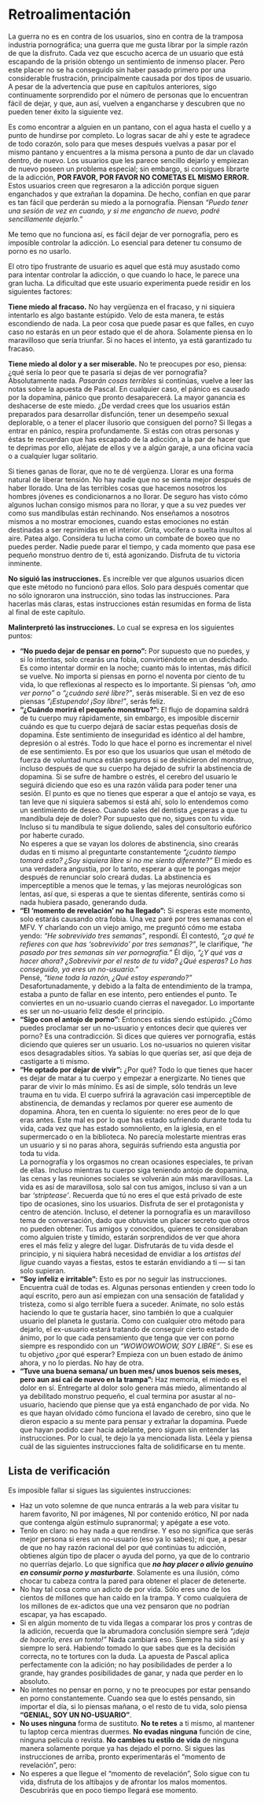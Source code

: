 # Retroalimentación {#retroalimentacion}

La guerra no es en contra de los usuarios, sino en contra de la tramposa industria pornográfica; una guerra que me gusta librar por la simple razón de que la disfruto. Cada vez que escucho acerca de un usuario que está escapando de la prisión obtengo un sentimiento de inmenso placer. Pero este placer no se ha conseguido sin haber pasado primero por una considerable frustración, principalmente causada por dos tipos de usuario. A pesar de la advertencia que puse en capítulos anteriores, sigo continuamente sorprendido por el número de personas que lo encuentran fácil de dejar, y que, aun así, vuelven a engancharse y descubren que no pueden tener éxito la siguiente vez.
 
Es como encontrar a alguien en un pantano, con el agua hasta el cuello y a punto de hundirse por completo. Lo logras sacar de ahí y este te agradece de todo corazón, solo para que meses después vuelvas a pasar por el mismo pantano y encuentres a la misma persona a punto de dar un clavado dentro, de nuevo. Los usuarios que les parece sencillo dejarlo y empiezan de nuevo poseen un problema especial; sin embargo, si consigues librarte de la adicción, **POR FAVOR, POR FAVOR NO COMETAS EL MISMO ERROR.** Estos usuarios creen que regresaron a la adicción porque siguen enganchados y que extrañan la dopamina. De hecho, confían en que parar es tan fácil que perderán su miedo a la pornografía. Piensan _"Puedo tener una sesión de vez en cuando, y si me engancho de nuevo, podré sencillamente dejarlo."_
 
Me temo que no funciona así, es fácil dejar de ver pornografía, pero es imposible controlar la adicción. Lo esencial para detener tu consumo de porno es no usarlo.
 
El otro tipo frustrante de usuario es aquel que está muy asustado como para intentar controlar la adicción, o que cuando lo hace, le parece una gran lucha. La dificultad que este usuario experimenta puede residir en los siguientes factores:
 
**Tiene miedo al fracaso.** No hay vergüenza en el fracaso, y ni siquiera intentarlo es algo bastante estúpido. Velo de esta manera, te estás escondiendo de nada. La peor cosa que puede pasar es que falles, en cuyo caso no estarás en un peor estado que el de ahora. Solamente piensa en lo maravilloso que sería triunfar. Si no haces el intento, ya está garantizado tu fracaso.
 
**Tiene miedo al dolor y a ser miserable.** No te preocupes por eso, piensa: ¿qué sería lo peor que te pasaría si dejas de ver pornografía? Absolutamente nada. _Pasarán cosas terribles_ si continúas, vuelve a leer las notas sobre la apuesta de Pascal. En cualquier caso, el pánico es causado por la dopamina, pánico que pronto desaparecerá. La mayor ganancia es deshacerse de este miedo. ¿De verdad crees que los usuarios están preparados para desarrollar disfunción, tener un desempeño sexual deplorable, o a tener el placer ilusorio que consiguen del porno? Si llegas a entrar en pánico, respira profundamente. Si estás con otras personas y éstas te recuerdan que has escapado de la adicción, a la par de hacer que te deprimas por ello, aléjate de ellos y ve a algún garaje, a una oficina vacía o a cualquier lugar solitario.

Si tienes ganas de llorar, que no te dé vergüenza. Llorar es una forma natural de liberar tensión. No hay nadie que no se sienta mejor después de haber llorado. Una de las terribles cosas que hacemos nosotros los hombres jóvenes es condicionarnos a no llorar. De seguro has visto cómo algunos luchan consigo mismos para no llorar, y que a su vez puedes ver como sus mandíbulas están rechinando. Nos enseñamos a nosotros mismos a no mostrar emociones, cuando estas emociones no están destinadas a ser reprimidas en el interior. Grita, vocifera o suelta insultos al aire. Patea algo. Considera tu lucha como un combate de boxeo que no puedes perder. Nadie puede parar el tiempo, y cada momento que pasa ese pequeño monstruo dentro de ti, está agonizando. Disfruta de tu victoria inminente.
 
**No siguió las instrucciones.** Es increíble ver que algunos usuarios dicen que este método no funcionó para ellos. Solo para después comentar que no sólo ignoraron una instrucción, sino todas las instrucciones. Para hacerlas más claras, estas instrucciones están resumidas en forma de lista al final de este capítulo.
 
**Malinterpretó las instrucciones.** Lo cual se expresa en los siguientes puntos:
 
* **"No puedo dejar de pensar en porno":** Por supuesto que no puedes, y si lo intentas, solo crearás una fobia, convirtiéndote en un desdichado. Es como intentar dormir en la noche; cuanto más lo intentas, más difícil se vuelve. No importa si piensas en porno el noventa por ciento de tu vida, lo que reflexionas al respecto es lo importante. Si piensas _"oh, amo ver porno"_ o _"¿cuándo seré libre?"_, serás miserable. Si en vez de eso piensas _"¡Estupendo! ¡Soy libre!"_, serás feliz.
* **"¿Cuándo morirá el pequeño monstruo?":** El flujo de dopamina saldrá de tu cuerpo muy rápidamente, sin embargo, es imposible discernir cuándo es que tu cuerpo dejará de saciar estas pequeñas dosis de dopamina. Este sentimiento de inseguridad es idéntico al del hambre, depresión o al estrés. Todo lo que hace el porno es incrementar el nivel de ese sentimiento. Es por eso que los usuarios que usan el método de fuerza de voluntad nunca están seguros si se deshicieron del monstruo, incluso después de que su cuerpo ha dejado de sufrir la abstinencia de dopamina. Si se sufre de hambre o estrés, el cerebro del usuario le seguirá diciendo que eso es una razón válida para poder tener una sesión. El punto es que no tienes que esperar a que el antojo se vaya, es tan leve que ni siquiera sabemos si está ahí, solo lo entendemos como un sentimiento de deseo. Cuando sales del dentista ¿esperas a que tu mandíbula deje de doler? Por supuesto que no, sigues con tu vida. Incluso si tu mandíbula te sigue doliendo, sales del consultorio eufórico por haberte curado.  
No esperes a que se vayan los dolores de abstinencia, sino crearás dudas en ti mismo al preguntarte constantemente _"¿cuánto tiempo tomará esto? ¿Soy siquiera libre si no me siento diferente?"_ El miedo es una verdadera angustia, por lo tanto, esperar a que te pongas mejor después de renunciar solo creará dudas. La abstinencia es imperceptible a menos que le temas, y las mejoras neurológicas son lentas, así que, si esperas a que te sientas diferente, sentirás como si nada hubiera pasado, generando duda.
* **"El 'momento de revelación' no ha llegado":** Si esperas este momento, solo estarás causando otra fobia. Una vez paré por tres semanas con el MFV. Y charlando con un viejo amigo, me preguntó cómo me estaba yendo: _"He sobrevivido tres semanas"_, respondí. Él contestó, _"¿a qué te refieres con que has 'sobrevivido' por tres semanas?"_, le clarifique, _"he pasado por tres semanas sin ver pornografía."_ Él dijo, _"¿Y qué vas a hacer ahora? ¿Sobrevivir por el resto de tu vida? ¿Qué esperas? Lo has conseguido, ya eres un no-usuario."_  
Pensé, _"tiene toda la razón, ¿Qué estoy esperando?"_ Desafortunadamente, y debido a la falta de entendimiento de la trampa, estaba a punto de fallar en ese intento, pero entiendes el punto. Te conviertes en un no-usuario cuando cierras el navegador. Lo importante es ser un no-usuario feliz desde el principio.
* **"Sigo con el antojo de porno":** Entonces estás siendo estúpido. ¿Cómo puedes proclamar ser un no-usuario y entonces decir que quieres ver porno? Es una contradicción. Si dices que quieres ver pornografía, estás diciendo que quieres ser un usuario. Los no-usuarios no quieren visitar esos desagradables sitios. Ya sabías lo que querías ser, así que deja de castigarte a ti mismo.
* **"He optado por dejar de vivir":** ¿Por qué? Todo lo que tienes que hacer es dejar de matar a tu cuerpo y empezar a energizarte. No tienes que parar de vivir lo más mínimo. Es así de simple, sólo tendrás un leve trauma en tu vida. El cuerpo sufrirá la agravación casi imperceptible de abstinencia, de demandas y reclamos por querer ese aumento de dopamina. Ahora, ten en cuenta lo siguiente: no eres peor de lo que eras antes. Este mal es por lo que has estado sufriendo durante toda tu vida, cada vez que has estado somnoliento, en la iglesia, en el supermercado o en la biblioteca. No parecía molestarte mientras eras un usuario y si no paras ahora, seguirás sufriendo esta angustia por toda tu vida.  
La pornografía y los orgasmos no crean ocasiones especiales, te privan de ellas. Incluso mientras tu cuerpo siga teniendo antojo de dopamina, las cenas y las reuniones sociales se volverán aún más maravillosas. La vida es así de maravillosa, solo sal con tus amigos, incluso si van a un bar _'striptease'_. Recuerda que tú no eres el que está privado de este tipo de ocasiones, sino los usuarios. Disfruta de ser el protagonista y centro de atención. Incluso, el detener la pornografía es un maravilloso tema de conversación, dado que obtuviste un placer secreto que otros no pueden obtener. Tus amigos y conocidos, quienes te consideraban como alguien triste y tímido, estarán sorprendidos de ver que ahora eres el más feliz y alegre del lugar. Disfrutarás de tu vida desde el principio, y ni siquiera habrá necesidad de envidiar a los _artistas del ligue_ cuando vayas a fiestas, estos te estarán envidiando a ti — si tan solo supieran.
* **"Soy infeliz e irritable":** Esto es por no seguir las instrucciones. Encuentra cuál de todas es. Algunas personas entienden y creen todo lo aquí escrito, pero aun así empiezan con una sensación de fatalidad y tristeza, como si algo terrible fuera a suceder. Anímate, no solo estás haciendo lo que te gustaría hacer, sino también lo que a cualquier usuario del planeta le gustaría. Como con cualquier otro método para dejarlo, el ex-usuario estará tratando de conseguir cierto estado de ánimo, por lo que cada pensamiento que tenga que ver con porno siempre es respondido con un _"WOWOWOWOW, SOY LIBRE"_. Si ese es tu objetivo ¿por qué esperar? Empieza con un buen estado de ánimo ahora, y no lo pierdas. No hay de otra.
* **"Tuve una buena semana/ un buen mes/ unos buenos seis meses, pero aun así caí de nuevo en la trampa":** Haz memoria, el miedo es el dolor en sí. Entregarte al dolor solo genera más miedo, alimentando al ya debilitado monstruo pequeño, el cual termina por asustar al no-usuario, haciendo que piense que ya está enganchado de por vida. No es que hayan olvidado cómo funciona el lavado de cerebro, sino que le dieron espacio a su mente para pensar y extrañar la dopamina. Puede que hayan podido caer hacia adelante, pero siguen sin entender las instrucciones. Por lo cual, te dejo la ya mencionada lista. Léela y piensa cuál de las siguientes instrucciones falta de solidificarse en tu mente.

## Lista de verificación
 
Es imposible fallar si sigues las siguientes instrucciones:
 
* Haz un voto solemne de que nunca entrarás a la web para visitar tu harem favorito, NI por imágenes, NI por contenido erótico, NI por nada que contenga algún estímulo supranormal; y apégate a ese voto.
* Tenlo en claro: no hay nada a que rendirse. Y eso no significa que serás mejor persona si eres un no-usuario (eso ya lo sabes); ni que, a pesar de que no hay razón racional del por qué continúas tu adicción, obtienes algún tipo de placer o ayuda del porno, ya que de lo contrario no querrías dejarlo. Lo que significa que _**no hay placer o alivio genuino en consumir porno y masturbarte**_. Solamente es una ilusión, cómo chocar tu cabeza contra la pared para obtener el placer de detenerte.
* No hay tal cosa como un adicto de por vida. Sólo eres uno de los cientos de millones que han caído en la trampa. Y como cualquiera de los millones de ex-adictos que una vez pensaron que no podrían escapar, ya has escapado.
* Si en algún momento de tu vida llegas a comparar los pros y contras de la adición, recuerda que la abrumadora conclusión siempre será _"¡deja de hacerlo, eres un tonto!"_ Nada cambiará eso. Siempre ha sido así y siempre lo será. Habiendo tomado lo que sabes que es la decisión correcta, no te tortures con la duda. La apuesta de Pascal aplica perfectamente con la adición; no hay posibilidades de perder a lo grande, hay grandes posibilidades de ganar, y nada que perder en lo absoluto.
* No intentes no pensar en porno, y no te preocupes por estar pensando en porno constantemente. Cuando sea que lo estés pensando, sin importar el día, si lo piensas mañana, o el resto de tu vida, solo piensa **"GENIAL, SOY UN NO-USUARIO"**.
* **No uses ninguna** forma de sustituto. **No te retes** a ti mismo, al mantener tu laptop cerca mientras duermes. **No evadas ninguna** función de cine, ninguna película o revista. **No cambies tu estilo de vida** de ninguna manera solamente porque ya has dejado el porno. Si sigues las instrucciones de arriba, pronto experimentarás el "momento de revelación", pero:
* No esperes a que llegue el "momento de revelación", Solo sigue con tu vida, disfruta de los altibajos y de afrontar los malos momentos. Descubrirás que en poco tiempo llegará ese momento.
